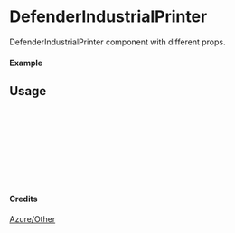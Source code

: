 
<Meta of={DefenderIndustrialPrinter} title="Azure/Other/DefenderIndustrialPrinter" />

# DefenderIndustrialPrinter

DefenderIndustrialPrinter component with different props.

#### Example

<Canvas of={DefenderIndustrialPrinter.Primary} />

## Usage

```ts
import { DefenderIndustrialPrinter } from "yadl-ui";

const Example = () => {
  return (
      <DefenderIndustrialPrinter />
  );
};

export default Example;
```

#### Credits
[Azure/Other](https://learn.microsoft.com/en-us/azure/architecture/icons/)
